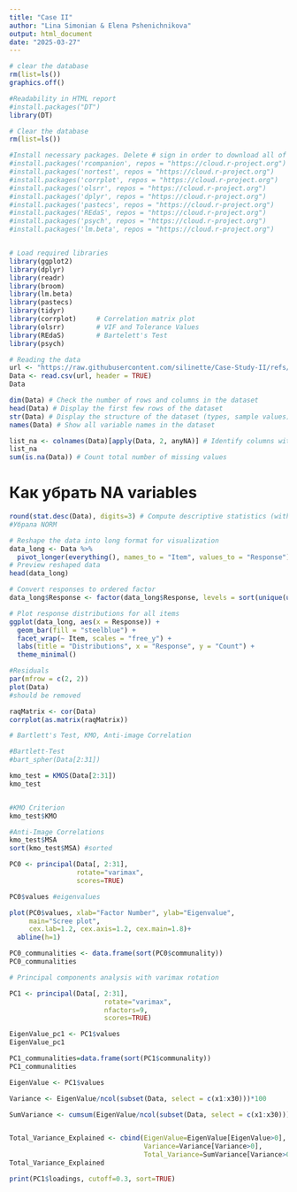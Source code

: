 ```yaml
---
title: "Case II"
author: "Lina Simonian & Elena Pshenichnikova"
output: html_document
date: "2025-03-27"
---
```


```r

# clear the database
rm(list=ls()) 
graphics.off()

```

```r

#Readability in HTML report
#install.packages("DT")
library(DT)

# Clear the database
rm(list=ls()) 

#Install necessary packages. Delete # sign in order to download all of them. 
#install.packages('rcompanion', repos = "https://cloud.r-project.org")
#install.packages('nortest', repos = "https://cloud.r-project.org")
#install.packages('corrplot', repos = "https://cloud.r-project.org")
#install.packages('olsrr', repos = "https://cloud.r-project.org")
#install.packages('dplyr', repos = "https://cloud.r-project.org")
#install.packages('pastecs', repos = "https://cloud.r-project.org")
#install.packages('REdaS', repos = "https://cloud.r-project.org")
#install.packages('psych', repos = "https://cloud.r-project.org")
#install.packages('lm.beta', repos = "https://cloud.r-project.org")


# Load required libraries
library(ggplot2)
library(dplyr)
library(readr)
library(broom)
library(lm.beta)
library(pastecs)
library(tidyr)
library(corrplot)     # Correlation matrix plot
library(olsrr)        # VIF and Tolerance Values
library(REdaS)        # Bartelett's Test
library(psych)

```

```r
# Reading the data
url <- "https://raw.githubusercontent.com/silinette/Case-Study-II/refs/heads/main/Data%20File_Case_Study_Factor%20Analysis_MD.csv"
Data <- read.csv(url, header = TRUE)
Data
```

```r
dim(Data) # Check the number of rows and columns in the dataset
head(Data) # Display the first few rows of the dataset
str(Data) # Display the structure of the dataset (types, sample values)
names(Data) # Show all variable names in the dataset
```

```r
list_na <- colnames(Data)[apply(Data, 2, anyNA)] # Identify columns with missing values
list_na 
sum(is.na(Data)) # Count total number of missing values
```
# Как убрать NA variables
```r
round(stat.desc(Data), digits=3) # Compute descriptive statistics (without normality test)
#Убрала NORM
```
```r
# Reshape the data into long format for visualization
data_long <- Data %>%
  pivot_longer(everything(), names_to = "Item", values_to = "Response")
# Preview reshaped data
head(data_long)

# Convert responses to ordered factor
data_long$Response <- factor(data_long$Response, levels = sort(unique(unlist(Data))))

# Plot response distributions for all items
ggplot(data_long, aes(x = Response)) +
  geom_bar(fill = "steelblue") +
  facet_wrap(~ Item, scales = "free_y") +
  labs(title = "Distributions", x = "Response", y = "Count") +
  theme_minimal()

```


```r
#Residuals
par(mfrow = c(2, 2))
plot(Data)
#should be removed
```

```r

raqMatrix <- cor(Data)
corrplot(as.matrix(raqMatrix))

```
```r

# Bartlett's Test, KMO, Anti-image Correlation 

#Bartlett-Test
#bart_spher(Data[2:31])

```

```r

kmo_test = KMOS(Data[2:31])
kmo_test


#KMO Criterion
kmo_test$KMO

#Anti-Image Correlations
kmo_test$MSA
sort(kmo_test$MSA) #sorted

```

```r

PC0 <- principal(Data[, 2:31], 
                 rotate="varimax", 
                 scores=TRUE)

PC0$values #eigenvalues

plot(PC0$values, xlab="Factor Number", ylab="Eigenvalue",
     main="Scree plot",
     cex.lab=1.2, cex.axis=1.2, cex.main=1.8)+
  abline(h=1)

PC0_communalities <- data.frame(sort(PC0$communality))
PC0_communalities


```

```r

# Principal components analysis with varimax rotation

PC1 <- principal(Data[, 2:31], 
                        rotate="varimax",
                        nfactors=9, 
                        scores=TRUE)

EigenValue_pc1 <- PC1$values
EigenValue_pc1 

PC1_communalities=data.frame(sort(PC1$communality))
PC1_communalities

```

```r

EigenValue <- PC1$values

Variance <- EigenValue/ncol(subset(Data, select = c(x1:x30)))*100

SumVariance <- cumsum(EigenValue/ncol(subset(Data, select = c(x1:x30))))


Total_Variance_Explained <- cbind(EigenValue=EigenValue[EigenValue>0],
                                  Variance=Variance[Variance>0],
                                  Total_Variance=SumVariance[Variance>0])
Total_Variance_Explained

```

```r

print(PC1$loadings, cutoff=0.3, sort=TRUE)

```